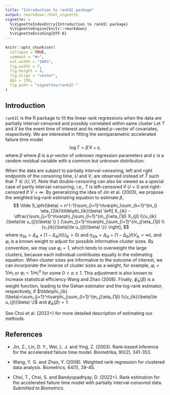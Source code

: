 ```yaml
---
title: "Introduction to rankIC package"
output: rmarkdown::html_vignette
vignette: >
  %\VignetteIndexEntry{Introduction to rankIC package}
  %\VignetteEngine{knitr::rmarkdown}
  %\VignetteEncoding{UTF-8}
---
```

  
```r
knitr::opts_chunk$set(
  collapse = TRUE,
  comment = "#>",
  out.width = "100%",
  fig.width = 7,
  fig.height = 4,
  fig.align = "center",
  dpi = 150,
  fig.path = "vignettes/rankIC-"
)
```

## Introduction

`rankIC` is the R package to fit the linear rank regressions when the data are partially interval-censored and possibly correlated within same cluster
Let $T$ and $X$ be the event time of interest and its related $p-$vector of covariates, respectively.
We are interested in fitting the semiparametric accelerated failure time model 
$$
\log T = \beta'X + \varepsilon,
$$
where $\beta$ where $\beta$ is a $p$-vector of unknown regression parameters and $\varepsilon$ is a random residual  variable with a common but unknown distribution.

When the data are subject to partially interval-censoring, 
left and right endpoints of the censoring time, $U$ and $V$,
are observed instead of $T$ such that $T\in(U,V)$.
Note that double-censoring  can also  be viewed as 
a special case of partly interval-censoring, 
i.e., $T$ is left-censored if $U=0$ and right-censored if $V=\infty$. 
By generalizing the idea of Jin et al. (2003), we propose 
the weighted log-rank estimating equation to estimate $\beta$,
$$
\tilde S_\phi(\beta) = n^{-1}\sum_{i=1}^n\varphi_i\sum_{k=1}^{m_i} \eta_{2ik}\tilde\phi_{ik}(\beta)
\left[ X_{ik} - \dfrac{\sum_{j=1}^n\varphi_j\sum_{l=1}^{m_j}\eta_{1jl} X_{jl} I\{v_{ik}(\beta)\le u_{jl}(\beta) \}  }
{\sum_{j=1}^n\varphi_j\sum_{l=1}^{m_j}\eta_{1jl} I\{v_{ik}(\beta)\le u_{jl}(\beta) \}}  \right],
$$
where $\eta_{1ik}=\Delta_{ik}+(1-\Delta_{ik})I(U_{ik}>0)$
and $\eta_{2ik}=\Delta_{ik}+(1-\Delta_{ik})I(V_{ik}<\infty)$,
and $\varphi_i$ is a known weight to adjust 
for possible informative cluster sizes. 
By convention, we may use $\varphi_i=1$, 
which tends to overweight the large clusters, because each individual contributes equally in the estimating equation.
When cluster sizes are informative to the outcome of interest, 
we can incorporate the inverse of cluster sizes as a weight,
for example, $\varphi_i=1/m_i$ or $\varphi_i=1/m_i^{\alpha}$ 
for some $0<\alpha\le1$. This adjustment is also known to  increase statistical efficiency Wang and Zhao (2008).
Finally, $\tilde\phi_{ik}(\beta)$ is a weight function, 
leading to the Gehan estimator and the log-rank estimator, 
respectively, if $\tilde\phi_{ik}(\beta)=\sum_{j=1}^n\varphi_j\sum_{l=1}^{m_j}\eta_{1jl} I\{v_{ik}(\beta)\le u_{jl}(\beta) \}$ and 
$\tilde\phi_{ik}(\beta)=1$. 

See Choi et al. (2022+) for more detailed description of estimating our methods.


## References

* Jin, Z., Lin, D. Y., Wei, L. J. and Ying, Z. (2003). 
Rank‐based inference for the accelerated failure time model. 
Biometrika, 90(2), 341-353.

* Wang, Y. G. and Zhao, Y. (2008). 
Weighted rank regression for clustered data analysis. 
Biometrics, 64(1), 39-45.

* Choi, T., Choi, S. and Bandyopadhyay, D. (2022+). 
Rank estimation for the accelerated failure time model with partially interval-censored data. 
*Submitted to Biometrics*.
